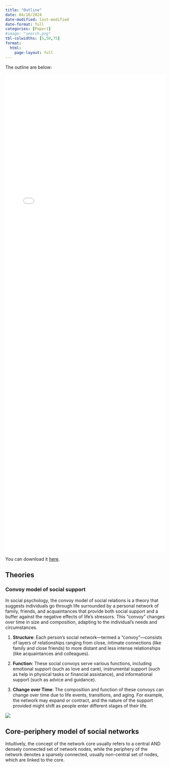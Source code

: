 ```yaml
---
title: "Outline"
date: 04/16/2024
date-modified: last-modified
date-format: full
categories: [Paper1]
#image: "search.png"
tbl-colwidths: [5,50,75]
format: 
  html:
    page-layout: full
---
```


The outline are below:

<iframe src="pdfs/Outline.pdf" style="width:100%; height:1500px;" frameborder="0">

</iframe>

You can download it [here](pdfs/Outline.pdf).

## Theories

### Convoy model of social support

In social psychology, the convoy model of social relations is a theory that suggests individuals go through life surrounded by a personal network of family, friends, and acquaintances that provide both social support and a buffer against the negative effects of life's stressors. This "convoy" changes over time in size and composition, adapting to the individual's needs and circumstances.

1.  **Structure**: Each person's social network—termed a "convoy"—consists of layers of relationships ranging from close, intimate connections (like family and close friends) to more distant and less intense relationships (like acquaintances and colleagues).

2.  **Function**: These social convoys serve various functions, including emotional support (such as love and care), instrumental support (such as help in physical tasks or financial assistance), and informational support (such as advice and guidance).

3.  **Change over Time**: The composition and function of these convoys can change over time due to life events, transitions, and aging. For example, the network may expand or contract, and the nature of the support provided might shift as people enter different stages of their life.

![](images/Example-of-a-Convoy-Model-diagram.png){fig-align="center"}

## Core-periphery model of social networks

Intuitively, the concept of the network core usually refers to a central AND densely connected set of network nodes, while the periphery of the network denotes a sparsely connected, usually non-central set of nodes, which are linked to the core.
